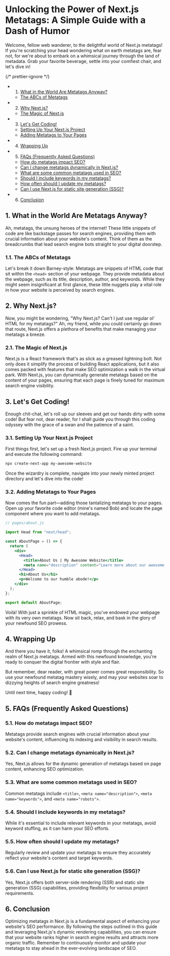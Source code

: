 

# Unlocking the Power of Next.js Metatags: A Simple Guide with a Dash of Humor

Welcome, fellow web wanderer, to the delightful world of Next.js metatags! If you're scratching your head wondering what on earth metatags are, fear not, for we're about to embark on a whimsical journey through the land of metadata. Grab your favorite beverage, settle into your comfiest chair, and let's dive in!

{/* prettier-ignore */}
<TOC>

- 1. [What in the World Are Metatags Anyway?](#WhatintheWorldAreMetatagsAnyway)
  - [The ABCs of Metatags](#TheABCsofMetatags)
- 2. [Why Next.js?](#WhyNext.js)
  - [The Magic of Next.js](#TheMagicofNext.js)
- 3. [Let's Get Coding!](#LetsGetCoding)
  - [Setting Up Your Next.js Project](#SettingUpYourNext.jsProject)
  - [Adding Metatags to Your Pages](#AddingMetatagstoYourPages)
- 4. [Wrapping Up](#WrappingUp)
- 5. [FAQs (Frequently Asked Questions)](#FAQsFrequentlyAskedQuestions)
  - [How do metatags impact SEO?](#HowdometatagsimpactSEO)
  - [Can I change metatags dynamically in Next.js?](#CanIchangemetatagsdynamicallyinNext.js)
  - [What are some common metatags used in SEO?](#WhataresomecommonmetatagsusedinSEO)
  - [Should I include keywords in my metatags?](#ShouldIincludekeywordsinmymetatags)
  - [How often should I update my metatags?](#HowoftenshouldIupdatemymetatags)
  - [Can I use Next.js for static site generation (SSG)?](#CanIuseNext.jsforstaticsitegenerationSSG)
- 6. [Conclusion](#Conclusion)

</TOC>

## 1. <a name='WhatintheWorldAreMetatagsAnyway'></a>What in the World Are Metatags Anyway?

Ah, metatags, the unsung heroes of the internet! These little snippets of code are like backstage passes for search engines, providing them with crucial information about your website's content. Think of them as the breadcrumbs that lead search engine bots straight to your digital doorstep.

### 1.1. <a name='TheABCsofMetatags'></a>The ABCs of Metatags

Let's break it down Barney-style: Metatags are snippets of HTML code that sit within the `<head>` section of your webpage. They provide metadata about the webpage, such as its title, description, author, and keywords. While they might seem insignificant at first glance, these little nuggets play a vital role in how your website is perceived by search engines.

## 2. <a name='WhyNext.js'></a>Why Next.js?

Now, you might be wondering, "Why Next.js? Can't I just use regular ol' HTML for my metatags?" Ah, my friend, while you could certainly go down that route, Next.js offers a plethora of benefits that make managing your metatags a breeze.

### 2.1. <a name='TheMagicofNext.js'></a>The Magic of Next.js

Next.js is a React framework that's as slick as a greased lightning bolt. Not only does it simplify the process of building React applications, but it also comes packed with features that make SEO optimization a walk in the virtual park. With Next.js, you can dynamically generate metatags based on the content of your pages, ensuring that each page is finely tuned for maximum search engine visibility.

## 3. <a name='LetsGetCoding'></a>Let's Get Coding!

Enough chit-chat, let's roll up our sleeves and get our hands dirty with some code! But fear not, dear reader, for I shall guide you through this coding odyssey with the grace of a swan and the patience of a saint.

### 3.1. <a name='SettingUpYourNext.jsProject'></a>Setting Up Your Next.js Project

First things first, let's set up a fresh Next.js project. Fire up your terminal and execute the following command:

```bash
npx create-next-app my-awesome-website
```

Once the wizardry is complete, navigate into your newly minted project directory and let's dive into the code!

### 3.2. <a name='AddingMetatagstoYourPages'></a>Adding Metatags to Your Pages

Now comes the fun part—adding those tantalizing metatags to your pages. Open up your favorite code editor (mine's named Bob) and locate the page component where you want to add metatags.

```jsx
// pages/about.js

import Head from "next/head";

const AboutPage = () => {
  return (
    <div>
      <Head>
        <title>About Us | My Awesome Website</title>
        <meta name="description" content="Learn more about our awesome website and the team behind it!" />
      </Head>
      <h1>About Us</h1>
      <p>Welcome to our humble abode!</p>
    </div>
  );
};

export default AboutPage;
```

Voilà! With just a sprinkle of HTML magic, you've endowed your webpage with its very own metatags. Now sit back, relax, and bask in the glory of your newfound SEO prowess.

## 4. <a name='WrappingUp'></a>Wrapping Up

And there you have it, folks! A whimsical romp through the enchanting realm of Next.js metatags. Armed with this newfound knowledge, you're ready to conquer the digital frontier with style and flair.

But remember, dear reader, with great power comes great responsibility. So use your newfound metatag mastery wisely, and may your websites soar to dizzying heights of search engine greatness!

Until next time, happy coding! 🚀

## 5. <a name='FAQsFrequentlyAskedQuestions'></a>FAQs (Frequently Asked Questions)

### 5.1. <a name='HowdometatagsimpactSEO'></a>How do metatags impact SEO?

Metatags provide search engines with crucial information about your website's content, influencing its indexing and visibility in search results.

### 5.2. <a name='CanIchangemetatagsdynamicallyinNext.js'></a>Can I change metatags dynamically in Next.js?

Yes, Next.js allows for the dynamic generation of metatags based on page content, enhancing SEO optimization.

### 5.3. <a name='WhataresomecommonmetatagsusedinSEO'></a>What are some common metatags used in SEO?

Common metatags include `<title>`, `<meta name="description">`, `<meta name="keywords">`, and `<meta name="robots">`.

### 5.4. <a name='ShouldIincludekeywordsinmymetatags'></a>Should I include keywords in my metatags?

While it's essential to include relevant keywords in your metatags, avoid keyword stuffing, as it can harm your SEO efforts.

### 5.5. <a name='HowoftenshouldIupdatemymetatags'></a>How often should I update my metatags?

Regularly review and update your metatags to ensure they accurately reflect your website's content and target keywords.

### 5.6. <a name='CanIuseNext.jsforstaticsitegenerationSSG'></a>Can I use Next.js for static site generation (SSG)?

Yes, Next.js offers both server-side rendering (SSR) and static site generation (SSG) capabilities, providing flexibility for various project requirements.

## 6. <a name='Conclusion'></a>Conclusion

Optimizing metatags in Next.js is a fundamental aspect of enhancing your website's SEO performance. By following the steps outlined in this guide and leveraging Next.js's dynamic rendering capabilities, you can ensure that your website ranks higher in search engine results and attracts more organic traffic. Remember to continuously monitor and update your metatags to stay ahead in the ever-evolving landscape of SEO.

